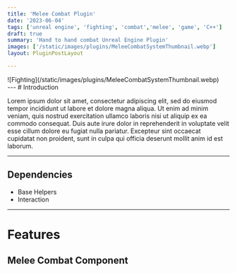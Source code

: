 ```yaml
---
title: 'Melee Combat Plugin'
date: '2023-06-04'
tags: ['unreal engine', 'fighting', 'combat','melee', 'game', 'C++']
draft: true
summary: 'Hand to hand combat Unreal Engine Plugin'
images: ['/static/images/plugins/MeleeCombatSystemThumbnail.webp']
layout: PluginPostLayout

---
```

<div className="flex flex-wrap -mx-2 overflow-hidden xl:-mx-2">
    <div className="my-1 px-2 w-full overflow-hidden xl:my-1 xl:px-2 xl:w-1/2">
        ![Fighting](/static/images/plugins/MeleeCombatSystemThumbnail.webp)
    </div>
</div>
--- 
# Introduction

Lorem ipsum dolor sit amet, consectetur adipiscing elit, sed do eiusmod tempor incididunt ut labore et dolore magna aliqua. 
Ut enim ad minim veniam, quis nostrud exercitation ullamco laboris nisi ut aliquip ex ea commodo consequat. 
Duis aute irure dolor in reprehenderit in voluptate velit esse cillum dolore eu fugiat nulla pariatur. 
Excepteur sint occaecat cupidatat non proident, sunt in culpa qui officia deserunt mollit anim id est laborum.


--- 

## Dependencies

- Base Helpers
- Interaction

---
# Features

## Melee Combat Component
